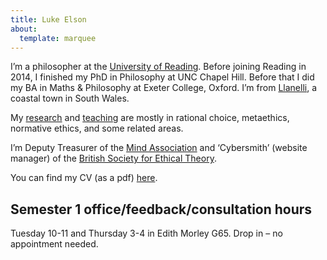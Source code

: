 ```yaml
---
title: Luke Elson
about:
  template: marquee
---
```


I'm a philosopher at the [University of
Reading](https://www.reading.ac.uk/philosophy/). Before joining
Reading in 2014, I finished my PhD in Philosophy at UNC Chapel
Hill. Before that I did my BA in Maths & Philosophy at Exeter College,
Oxford. I'm from [Llanelli](https://en.wikipedia.org/wiki/Llanelli), a
coastal town in South Wales.

<!--Upcoming presentations:-->

My [research](research.html) and [teaching](./teaching) are mostly in rational choice, metaethics,
normative ethics, and some related areas.

I'm Deputy Treasurer of the
[Mind Association](https://mindassociation.org/) and 'Cybersmith'
(website manager) of the [British Society for Ethical
Theory](https://www.bset.org.uk/).

You can find my CV (as a pdf) [here](PDFs/cv.pdf).

## Semester 1 office/feedback/consultation hours

Tuesday 10-11 and Thursday 3-4 in Edith Morley G65. Drop in -- no
appointment needed.

